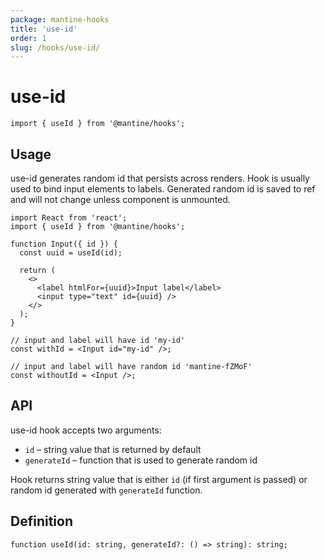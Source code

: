 ```yaml
---
package: mantine-hooks
title: 'use-id'
order: 1
slug: /hooks/use-id/
---
```


# use-id

<PageHeader
  source="mantine-hooks/src/use-id/use-id.ts"
  docs="hooks/use-id.mdx"
  package="@mantine/hooks"
/>

```tsx
import { useId } from '@mantine/hooks';
```

## Usage

use-id generates random id that persists across renders.
Hook is usually used to bind input elements to labels.
Generated random id is saved to ref and will not change unless component is unmounted.

```tsx
import React from 'react';
import { useId } from '@mantine/hooks';

function Input({ id }) {
  const uuid = useId(id);

  return (
    <>
      <label htmlFor={uuid}>Input label</label>
      <input type="text" id={uuid} />
    </>
  );
}

// input and label will have id 'my-id'
const withId = <Input id="my-id" />;

// input and label will have random id 'mantine-fZMoF'
const withoutId = <Input />;
```

## API

use-id hook accepts two arguments:

- `id` – string value that is returned by default
- `generateId` – function that is used to generate random id

Hook returns string value that is either `id` (if first argument is passed) or random id generated with `generateId` function.

## Definition

```tsx
function useId(id: string, generateId?: () => string): string;
```
